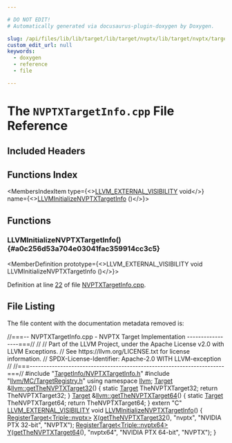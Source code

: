 ```yaml
---

# DO NOT EDIT!
# Automatically generated via docusaurus-plugin-doxygen by Doxygen.

slug: /api/files/lib/lib/target/lib/target/nvptx/lib/target/nvptx/targetinfo/nvptxtargetinfo-cpp
custom_edit_url: null
keywords:
  - doxygen
  - reference
  - file

---
```





# The `NVPTXTargetInfo.cpp` File Reference

<DoxygenPage pluginConfig={pluginConfig}>



## Included Headers

<IncludesList>
<IncludesListItem
  filePath="TargetInfo/NVPTXTargetInfo.h"
  permalink="/docs/api/files/lib/lib/target/lib/target/nvptx/lib/target/nvptx/targetinfo/nvptxtargetinfo-h"
  isLocal="true" />
<IncludesListItem
  filePath="llvm/MC/TargetRegistry.h"
  permalink="/docs/api/files/include/include/llvm/include/llvm/mc/targetregistry-h"
  isLocal="true" />
</IncludesList>

## Functions Index

<MembersIndex>

<MembersIndexItem
  type={<><a href="/docs/api/files/include/include/llvm/include/llvm/support/compiler-h/#adeb6f14d9f377993d79fae2efb34ecac">LLVM&#95;EXTERNAL&#95;VISIBILITY</a> void</>}
  name={<><a href="#a0c256d53a704e03041fac359914cc3c5">LLVMInitializeNVPTXTargetInfo</a> ()</>}>
</MembersIndexItem>

</MembersIndex>


<SectionDefinition>

## Functions

### LLVMInitializeNVPTXTargetInfo() {#a0c256d53a704e03041fac359914cc3c5}

<MemberDefinition
  prototype={<>LLVM&#95;EXTERNAL&#95;VISIBILITY void LLVMInitializeNVPTXTargetInfo ()</>}>

Definition at line <a href="#l00022">22</a> of file <a href="/docs/api/files/lib/lib/target/lib/target/nvptx/lib/target/nvptx/targetinfo/nvptxtargetinfo-cpp">NVPTXTargetInfo.cpp</a>.
</MemberDefinition>

</SectionDefinition>

## File Listing

The file content with the documentation metadata removed is:

<ProgramListing>

<Link id="l00001" /><CodeLine lineNumber="1"><span class="doxyHighlightComment">//===-- NVPTXTargetInfo.cpp - NVPTX Target Implementation -----------------===//</span></CodeLine>
<Link id="l00002" /><CodeLine lineNumber="2"><span class="doxyHighlightComment">//</span></CodeLine>
<Link id="l00003" /><CodeLine lineNumber="3"><span class="doxyHighlightComment">// Part of the LLVM Project, under the Apache License v2.0 with LLVM Exceptions.</span></CodeLine>
<Link id="l00004" /><CodeLine lineNumber="4"><span class="doxyHighlightComment">// See https://llvm.org/LICENSE.txt for license information.</span></CodeLine>
<Link id="l00005" /><CodeLine lineNumber="5"><span class="doxyHighlightComment">// SPDX-License-Identifier: Apache-2.0 WITH LLVM-exception</span></CodeLine>
<Link id="l00006" /><CodeLine lineNumber="6"><span class="doxyHighlightComment">//</span></CodeLine>
<Link id="l00007" /><CodeLine lineNumber="7"><span class="doxyHighlightComment">//===----------------------------------------------------------------------===//</span></CodeLine>
<Link id="l00008" /><CodeLine lineNumber="8"></CodeLine>
<Link id="l00009" /><CodeLine lineNumber="9"><span class="doxyHighlightPreprocessor">#include &quot;<a href="/docs/api/files/lib/lib/target/lib/target/nvptx/lib/target/nvptx/targetinfo/nvptxtargetinfo-h">TargetInfo/NVPTXTargetInfo.h</a>&quot;</span></CodeLine>
<Link id="l00010" /><CodeLine lineNumber="10"><span class="doxyHighlightPreprocessor">#include &quot;<a href="/docs/api/files/include/include/llvm/include/llvm/mc/targetregistry-h">llvm/MC/TargetRegistry.h</a>&quot;</span></CodeLine>
<Link id="l00011" /><CodeLine lineNumber="11"><span class="doxyHighlightKeyword">using namespace </span><span class="doxyHighlight"><a href="/docs/api/namespaces/llvm">llvm</a>;</span></CodeLine>
<Link id="l00012" /><CodeLine lineNumber="12"></CodeLine>
<Link id="l00013" /><CodeLine lineNumber="13" lineLink="/docs/api/namespaces/llvm/#afb192cbcccee5b5e0beb77957cabd902"><span class="doxyHighlight"><a href="/docs/api/classes/llvm/target">Target</a> &amp;<a href="/docs/api/namespaces/llvm/#afb192cbcccee5b5e0beb77957cabd902">llvm::getTheNVPTXTarget32</a>() &#123;</span></CodeLine>
<Link id="l00014" /><CodeLine lineNumber="14"><span class="doxyHighlight">  </span><span class="doxyHighlightKeyword">static</span><span class="doxyHighlight"> <a href="/docs/api/classes/llvm/target">Target</a> TheNVPTXTarget32;</span></CodeLine>
<Link id="l00015" /><CodeLine lineNumber="15"><span class="doxyHighlight">  </span><span class="doxyHighlightKeywordFlow">return</span><span class="doxyHighlight"> TheNVPTXTarget32;</span></CodeLine>
<Link id="l00016" /><CodeLine lineNumber="16"><span class="doxyHighlight">&#125;</span></CodeLine>
<Link id="l00017" /><CodeLine lineNumber="17" lineLink="/docs/api/namespaces/llvm/#abe2aa2789ffcc41465b7c21e011c17b8"><span class="doxyHighlight"><a href="/docs/api/classes/llvm/target">Target</a> &amp;<a href="/docs/api/namespaces/llvm/#abe2aa2789ffcc41465b7c21e011c17b8">llvm::getTheNVPTXTarget64</a>() &#123;</span></CodeLine>
<Link id="l00018" /><CodeLine lineNumber="18"><span class="doxyHighlight">  </span><span class="doxyHighlightKeyword">static</span><span class="doxyHighlight"> <a href="/docs/api/classes/llvm/target">Target</a> TheNVPTXTarget64;</span></CodeLine>
<Link id="l00019" /><CodeLine lineNumber="19"><span class="doxyHighlight">  </span><span class="doxyHighlightKeywordFlow">return</span><span class="doxyHighlight"> TheNVPTXTarget64;</span></CodeLine>
<Link id="l00020" /><CodeLine lineNumber="20"><span class="doxyHighlight">&#125;</span></CodeLine>
<Link id="l00021" /><CodeLine lineNumber="21"></CodeLine>
<Link id="l00022" /><CodeLine lineNumber="22" lineLink="#a0c256d53a704e03041fac359914cc3c5"><span class="doxyHighlightKeyword">extern</span><span class="doxyHighlight"> </span><span class="doxyHighlightStringLiteral">&quot;C&quot;</span><span class="doxyHighlight"> <a href="/docs/api/files/include/include/llvm/include/llvm/support/compiler-h/#adeb6f14d9f377993d79fae2efb34ecac">LLVM&#95;EXTERNAL&#95;VISIBILITY</a> </span><span class="doxyHighlightKeywordType">void</span><span class="doxyHighlight"> <a href="#a0c256d53a704e03041fac359914cc3c5">LLVMInitializeNVPTXTargetInfo</a>() &#123;</span></CodeLine>
<Link id="l00023" /><CodeLine lineNumber="23"><span class="doxyHighlight">  <a href="/docs/api/structs/llvm/registertarget">RegisterTarget&lt;Triple::nvptx&gt;</a> <a href="/docs/api/files/lib/lib/tablegen/tablegenbackendskeleton-cpp/#ab60f28d7a141ac46ccc200176a1bca8b">X</a>(<a href="/docs/api/namespaces/llvm/#afb192cbcccee5b5e0beb77957cabd902">getTheNVPTXTarget32</a>(), </span><span class="doxyHighlightStringLiteral">&quot;nvptx&quot;</span><span class="doxyHighlight">,</span></CodeLine>
<Link id="l00024" /><CodeLine lineNumber="24"><span class="doxyHighlight">                                  </span><span class="doxyHighlightStringLiteral">&quot;NVIDIA PTX 32-bit&quot;</span><span class="doxyHighlight">, </span><span class="doxyHighlightStringLiteral">&quot;NVPTX&quot;</span><span class="doxyHighlight">);</span></CodeLine>
<Link id="l00025" /><CodeLine lineNumber="25"><span class="doxyHighlight">  <a href="/docs/api/structs/llvm/registertarget">RegisterTarget&lt;Triple::nvptx64&gt;</a> <a href="/docs/api/files/lib/lib/tablegen/tablegenbackendskeleton-cpp/#a262774d3e5186511427e5b2414a85f7f">Y</a>(<a href="/docs/api/namespaces/llvm/#abe2aa2789ffcc41465b7c21e011c17b8">getTheNVPTXTarget64</a>(), </span><span class="doxyHighlightStringLiteral">&quot;nvptx64&quot;</span><span class="doxyHighlight">,</span></CodeLine>
<Link id="l00026" /><CodeLine lineNumber="26"><span class="doxyHighlight">                                    </span><span class="doxyHighlightStringLiteral">&quot;NVIDIA PTX 64-bit&quot;</span><span class="doxyHighlight">, </span><span class="doxyHighlightStringLiteral">&quot;NVPTX&quot;</span><span class="doxyHighlight">);</span></CodeLine>
<Link id="l00027" /><CodeLine lineNumber="27"><span class="doxyHighlight">&#125;</span></CodeLine>

</ProgramListing>


</DoxygenPage>
